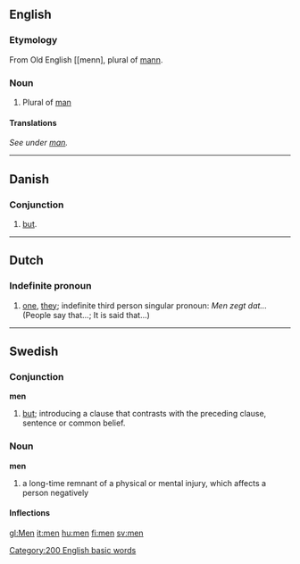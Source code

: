 ==English==
===Etymology===
From Old English [[menn], plural of [[mann]].
===Noun===
#Plural of [[man]]

====Translations====
''See under [[man]].''
----

== Danish ==
=== Conjunction ===
# [[but]].
----

==Dutch==
===Indefinite pronoun===
#[[one]], [[they]]; indefinite third person singular pronoun: ''Men zegt dat...'' (People say that...; It is said that...)
----
==Swedish==
===Conjunction===
'''men'''

# [[but]]; introducing a clause that contrasts with the preceding clause, sentence or common belief.

===Noun===
'''men'''

#a long-time remnant of a physical or mental injury, which affects a person negatively

====Inflections====
{{sv-noun|gender=Neuter|men|menet|men|menen|mens|menets|mens|menens}}


[[Category:200 English basic words]]

[[gl:Men]]
[[it:men]]
[[hu:men]]
[[fi:men]]
[[sv:men]]